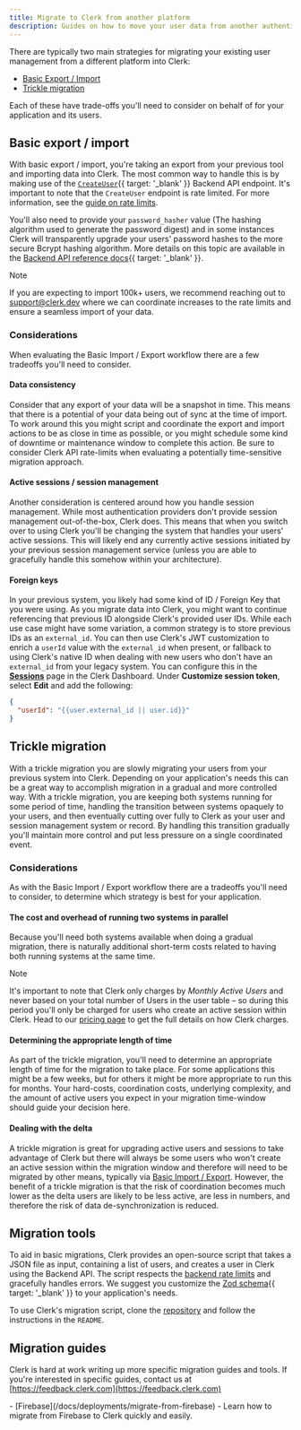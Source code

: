 ```yaml
---
title: Migrate to Clerk from another platform
description: Guides on how to move your user data from another authentication platform to Clerk.
---
```


There are typically two main strategies for migrating your existing user management from a different platform into Clerk:

- [Basic Export / Import](#basic-export-import)
- [Trickle migration](#trickle-migration)

Each of these have trade-offs you'll need to consider on behalf of for your application and its users.

## Basic export / import

With basic export / import, you're taking an export from your previous tool and importing data into Clerk. The most common way to handle this is by making use of the [`CreateUser`](/docs/reference/backend-api/tag/Users#operation/CreateUser){{ target: '_blank' }} Backend API endpoint. It's important to note that the `CreateUser` endpoint is rate limited. For more information, see the [guide on rate limits](/docs/rate-limits#backend-api-requests).

You'll also need to provide your `password_hasher` value (The hashing algorithm used to generate the password digest) and in some instances Clerk will transparently upgrade your users' password hashes to the more secure Bcrypt hashing algorithm. More details on this topic are available in the [Backend API reference docs](/docs/reference/backend-api/tag/Users#operation/CreateUser!path=password_hasher\&t=request){{ target: '_blank' }}.

> [!NOTE]
> If you are expecting to import 100k+ users, we recommend reaching out to [support@clerk.dev](mailto:support@clerk.dev) where we can coordinate increases to the rate limits and ensure a seamless import of your data.

### Considerations

When evaluating the Basic Import / Export workflow there are a few tradeoffs you'll need to consider.

#### Data consistency

Consider that any export of your data will be a snapshot in time. This means that there is a potential of your data being out of sync at the time of import. To work around this you might script and coordinate the export and import actions to be as close in time as possible, or you might schedule some kind of downtime or maintenance window to complete this action. Be sure to consider Clerk API rate-limits when evaluating a potentially time-sensitive migration approach.

#### Active sessions / session management

Another consideration is centered around how you handle session management. While most authentication providers don't provide session management out-of-the-box, Clerk does. This means that when you switch over to using Clerk you'll be changing the system that handles your users' active sessions. This will likely end any currently active sessions initiated by your previous session management service (unless you are able to gracefully handle this somehow within your architecture).

#### Foreign keys

In your previous system, you likely had some kind of ID / Foreign Key that you were using. As you migrate data into Clerk, you might want to continue referencing that previous ID alongside Clerk's provided user IDs. While each use case might have some variation, a common strategy is to store previous IDs as an `external_id`. You can then use Clerk's JWT customization to enrich a `userId` value with the `external_id` when present, or fallback to using Clerk's native ID when dealing with new users who don't have an `external_id` from your legacy system. You can configure this in the [**Sessions**](https://dashboard.clerk.com/last-active?path=sessions) page in the Clerk Dashboard. Under **Customize session token**, select **Edit** and add the following:

```json
{
  "userId": "{{user.external_id || user.id}}"
}
```

## Trickle migration

With a trickle migration you are slowly migrating your users from your previous system into Clerk. Depending on your application's needs this can be a great way to accomplish migration in a gradual and more controlled way. With a trickle migration, you are keeping both systems running for some period of time, handling the transition between systems opaquely to your users, and then eventually cutting over fully to Clerk as your user and session management system or record. By handling this transition gradually you'll maintain more control and put less pressure on a single coordinated event.

### Considerations

As with the Basic Import / Export workflow there are a tradeoffs you'll need to consider, to determine which strategy is best for your application.

#### The cost and overhead of running two systems in parallel

Because you'll need both systems available when doing a gradual migration, there is naturally additional short-term costs related to having both running systems at the same time.

> [!NOTE]
> It's important to note that Clerk only charges by _Monthly Active Users_ and never based on your total number of Users in the user table – so during this period you'll only be charged for users who create an active session within Clerk. Head to our [pricing page](/pricing) to get the full details on how Clerk charges.

#### Determining the appropriate length of time

As part of the trickle migration, you'll need to determine an appropriate length of time for the migration to take place. For some applications this might be a few weeks, but for others it might be more appropriate to run this for months. Your hard-costs, coordination costs, underlying complexity, and the amount of active users you expect in your migration time-window should guide your decision here.

#### Dealing with the delta

A trickle migration is great for upgrading active users and sessions to take advantage of Clerk but there will always be some users who won't create an active session within the migration window and therefore will need to be migrated by other means, typically via [Basic Import / Export](#basic-export-import). However, the benefit of a trickle migration is that the risk of coordination becomes much lower as the delta users are likely to be less active, are less in numbers, and therefore the risk of data de-synchronization is reduced.

## Migration tools

To aid in basic migrations, Clerk provides an open-source script that takes a JSON file as input, containing a list of users, and creates a user in Clerk using the Backend API. The script respects the [backend rate limits](/docs/rate-limits#backend-api-requests) and gracefully handles errors. We suggest you customize the [Zod schema](https://github.com/clerk/migration-script/blob/main/index.ts#L25-L43){{ target: '_blank' }} to your application's needs.

To use Clerk's migration script, clone the [repository](https://github.com/clerk/migration-script) and follow the instructions in the `README`.

## Migration guides

Clerk is hard at work writing up more specific migration guides and tools. If you're interested in specific guides, contact us at [https://feedback.clerk.com](https://feedback.clerk.com)

<Cards>
  - [Firebase](/docs/deployments/migrate-from-firebase)
  - Learn how to migrate from Firebase to Clerk quickly and easily.
</Cards>
